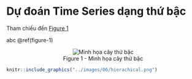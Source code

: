 # Dự đoán Time Series dạng thứ bậc

Tham chiếu đến [Figure 1](#figure-1)

abc \@ref(figure-1)
<figure align="center" id="figure-1">
  <img src="../images/06/hierachical.png" alt="Minh họa cây thứ bậc">
  <figcaption>Figure 1 - Minh họa cây thứ bậc</figcaption>
</figure>

```r
knitr::include_graphics("../images/06/hierachical.png")
```